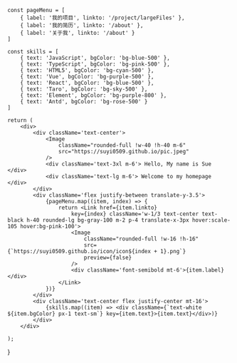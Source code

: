 

    const pageMenu = [
        { label: '我的项目', linkto: '/project/largeFiles' },
        { label: '我的简历', linkto: '/about' },
        { label: '关于我', linkto: '/about' }
    ]

    const skills = [
        { text: 'JavaScript', bgColor: 'bg-blue-500' },
        { text: 'TypeScript', bgColor: 'bg-pink-500' },
        { text: 'HTML5', bgColor: 'bg-cyan-500' },
        { text: 'Vue', bgColor: 'bg-purple-500' },
        { text: 'React', bgColor: 'bg-blue-500' },
        { text: 'Taro', bgColor: 'bg-sky-500' },
        { text: 'Element', bgColor: 'bg-purple-800' },
        { text: 'Antd', bgColor: 'bg-rose-500' }
    ]

    return (
        <div>
            <div className='text-center'>
                <Image
                    className="rounded-full !w-40 !h-40 m-6"
                    src="https://suyi0509.github.io/pic.jpeg"
                />
                <div className='text-3xl m-6'> Hello, My name is Sue </div>
                <div className='text-lg m-6'> Welcome to my homepage </div>
            </div>
            <div className='flex justify-between translate-y-3.5'>
                {pageMenu.map((item, index) => {
                    return <Link href={item.linkto}
                        key={index} className='w-1/3 text-center text-black h-40 rounded-lg bg-gray-100 m-2 p-4 translate-x-3px hover:scale-105 hover:bg-pink-100'>
                        <Image
                            className="rounded-full !w-16 !h-16"
                            src={`https://suyi0509.github.io/icon/icon${index + 1}.png`}
                            preview={false}
                        />
                        <div className='font-semibold mt-6'>{item.label}</div>
                    </Link>
                })}
            </div>
            <div className='text-center flex justify-center mt-16'>
                {skills.map((item) => <div className={`text-white ${item.bgColor} px-1 text-sm`} key={item.text}>{item.text}</div>)}
            </div>
        </div>

    );

}
